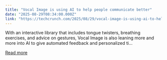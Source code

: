 ```yaml
---
title: "Vocal Image is using AI to help people communicate better"
date: "2025-08-29T08:34:00.000Z"
link: "https://techcrunch.com/2025/08/29/vocal-image-is-using-ai-to-help-people-communicate-better/"
---
```


With an interactive library that includes tongue twisters, breathing exercises, and advice on gestures, Vocal Image is also leaning more and more into AI to give automated feedback and personalized ti...

[Read more](https://techcrunch.com/2025/08/29/vocal-image-is-using-ai-to-help-people-communicate-better/)
